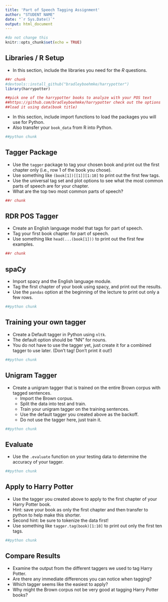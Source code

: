 ```yaml
---
title: 'Part of Speech Tagging Assignment'
author: "STUDENT NAME"
date: "`r Sys.Date()`"
output: html_document
---
```


```r
#do not change this
knitr::opts_chunk$set(echo = TRUE)
```

## Libraries / R Setup

- In this section, include the libraries you need for the *R* questions.  

```r
##r chunk
#devtools::install_github("bradleyboehmke/harrypotter")
library(harrypotter)

##pick one of the harrypotter books to analyze with your POS text
##https://github.com/bradleyboehmke/harrypotter check out the options
##load it using data(book title)

```

- In this section, include import functions to load the packages you will use for Python.
- Also transfer your `book_data` from R into Python.  

```python
##python chunk

```

## Tagger Package

- Use the `tagger` package to tag your chosen book and print out the first chapter only (i.e., row 1 of the book you chose). 
- Use something like `(book[1])[[1]][1:10]` to print out the first few tags. 
- Use the universal tag set and plot options to see what the most common parts of speech are for your chapter.
- What are the top two most common parts of speech? 

```r
##r chunk

```

## RDR POS Tagger

- Create an English language model that tags for part of speech.
- Tag your first book chapter for part of speech. 
- Use something like `head(...(book[1]))` to print out the first few examples. 

```r
##r chunk

```

## spaCy

- Import spacy and the English language module.
- Tag the first chapter of your book using spacy, and print out the results. 
- Use the `pandas` option at the beginning of the lecture to print out only a few rows. 

```python
##python chunk

```

## Training your own tagger

- Create a Default tagger in Python using `nltk`. 
- The default option should be "NN" for nouns.
- You do not have to use the tagger yet, just create it for a combined tagger to use later. (Don't tag! Don't print it out!)

```python
##python chunk

```

## Unigram Tagger 

- Create a unigram tagger that is trained on the entire Brown corpus with tagged sentences. 
  - Import the Brown corpus.
  - Split the data into test and train. 
  - Train your unigram tagger on the training sentences.
  - Use the default tagger you created above as the backoff. 
  - Do not use the tagger here, just train it. 

```python
##python chunk

```

## Evaluate

- Use the `.evaluate` function on your testing data to determine the accuracy of your tagger. 

```python
##python chunk

```

## Apply to Harry Potter

- Use the tagger you created above to apply to the first chapter of your Harry Potter book.
- Hint: save your book as only the first chapter and then transfer to python to help make this shorter. 
- Second hint: be sure to tokenize the data first!
- Use something like `tagger.tag(book)[1:10]` to print out only the first ten tags. 

```python
##python chunk

```

## Compare Results

- Examine the output from the different taggers we used to tag Harry Potter. 
- Are there any immediate differences you can notice when tagging?
- Which tagger seems like the easiest to apply?
- Why might the Brown corpus not be very good at tagging Harry Potter books? 